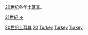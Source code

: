 [[20世纪|20世纪]]各年[[土耳其|土耳其]]。
{{commons|Category:Turkey in the 20th century}}
{{Portal|土耳其}}

[[:Category:依年份劃分的21世紀土耳其|21世紀 →]]
[[Category:20世纪土耳其|]]
[[Category:依年份劃分的土耳其|20]]
[[Category:依年份劃分的20世紀歐洲|Turkey]]
[[Category:依年份劃分的20世紀亞洲|Turkey]]
[[Category:依年份劃分的20世紀各國|Turkey]]